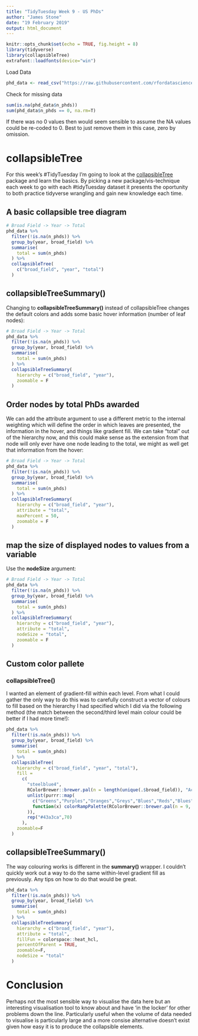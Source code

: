 ```yaml
---
title: "TidyTuesday Week 9 - US PhDs"
author: "James Stone"
date: "19 February 2019"
output: html_document
---
```


```r
knitr::opts_chunk$set(echo = TRUE, fig.height = 8)
library(tidyverse)
library(collapsibleTree)
extrafont::loadfonts(device="win")
```

Load Data

```r
phd_data <- read_csv("https://raw.githubusercontent.com/rfordatascience/tidytuesday/master/data/2019/2019-02-19/phd_by_field.csv")
```

Check for missing data

```r
sum(is.na(phd_data$n_phds))
sum(phd_data$n_phds == 0, na.rm=T)
```

If there was no 0 values then would seem sensible to assume the NA values could be re-coded to 0. Best to just remove them in this case, zero by omission. 

# collapsibleTree

For this week's #TidyTuesday I'm going to look at the [collapsibleTree](https://cran.r-project.org/web/packages/collapsibleTree/index.html) package and learn the basics. By picking a new package/vis-technique each week to go with each #tidyTuesday dataset it presents the oportunity to both practice tidyverse wrangling and gain new knowledge each time.

## A basic collapsible tree diagram


```r
# Broad Field -> Year -> Total
phd_data %>% 
  filter(!is.na(n_phds)) %>% 
  group_by(year, broad_field) %>% 
  summarise(
    total = sum(n_phds)
  ) %>% 
  collapsibleTree(
    c("broad_field", "year", "total")
  )
```

## collapsibleTreeSummary()

Changing to **collapsibleTreeSummary()** instead of collapsibleTree changes the default colors and adds some basic hover information (number of leaf nodes):

```r
# Broad Field -> Year -> Total
phd_data %>% 
  filter(!is.na(n_phds)) %>% 
  group_by(year, broad_field) %>% 
  summarise(
    total = sum(n_phds)
  ) %>% 
  collapsibleTreeSummary(
    hierarchy = c("broad_field", "year"),
    zoomable = F
  )
```

## Order nodes by total PhDs awarded

We can add the attribute argument to use a different metric to the internal weighting which will define the order in which leaves are presented, the information in the hover, and things like gradient fill. We can take "total" out of the hierarchy now, and this could make sense as the extension from that node will only ever have one node leading to the total, we might as well get that information from the hover:

```r
# Broad Field -> Year -> Total
phd_data %>% 
  filter(!is.na(n_phds)) %>% 
  group_by(year, broad_field) %>% 
  summarise(
    total = sum(n_phds)
  ) %>% 
  collapsibleTreeSummary(
    hierarchy = c("broad_field", "year"),
    attribute = "total",
    maxPercent = 50,
    zoomable = F
  )
```

## map the size of displayed nodes to values from a variable

Use the **nodeSize** argument:

```r
# Broad Field -> Year -> Total
phd_data %>% 
  filter(!is.na(n_phds)) %>% 
  group_by(year, broad_field) %>% 
  summarise(
    total = sum(n_phds)
  ) %>% 
  collapsibleTreeSummary(
    hierarchy = c("broad_field", "year"),
    attribute = "total",
    nodeSize = "total",
    zoomable = F
  )
```

## Custom color pallete

### collapsibleTree()

I wanted an element of gradient-fill within each level. From what I could gather the only way to do this was to carefully construct a vector of colours to fill based on the hierarchy I had specified which I did via the following method (the match between the second/third level main colour could be better if I had more time!):

```r
phd_data %>% 
  filter(!is.na(n_phds)) %>% 
  group_by(year, broad_field) %>% 
  summarise(
    total = sum(n_phds)
  ) %>% 
  collapsibleTree(
    hierarchy = c("broad_field", "year", "total"),
    fill = 
      c(
        "steelblue4",
        RColorBrewer::brewer.pal(n = length(unique(.$broad_field)), "Accent"),
        unlist(purrr::map(
          c("Greens","Purples","Oranges","Greys","Blues","Reds","Blues"),
          function(x) colorRampPalette(RColorBrewer::brewer.pal(n = 9, name = x))(length(unique(.$year)))
        )),
        rep("#43a3ca",70)
      ),
    zoomable=F
  )
```

## collapsibleTreeSummary()

The way colouring works is different in the **summary()** wrapper. I couldn't quickly work out a way to do the same within-level gradient fill as previously. Any tips on how to do that would be great.

```r
phd_data %>% 
  filter(!is.na(n_phds)) %>% 
  group_by(year, broad_field) %>% 
  summarise(
    total = sum(n_phds)
  ) %>% 
  collapsibleTreeSummary(
    hierarchy = c("broad_field", "year"),
    attribute = "total",
    fillFun = colorspace::heat_hcl,
    percentOfParent = TRUE,
    zoomable=F,
    nodeSize = "total"
  )
```

# Conclusion

Perhaps not the most sensible way to visualise the data here but an interesting visualisation tool to know about and have 'in the locker' for other problems down the line. Particularly useful when the volume of data needed to visualise is particularly large and a more consise alternative doesn't exist given how easy it is to produce the collapsible elements. 
